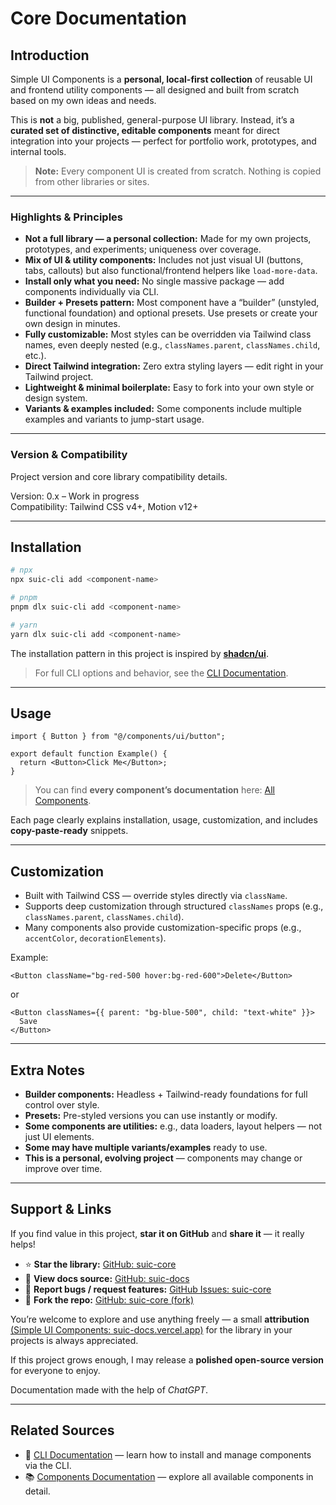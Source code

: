 # Core Documentation

## Introduction

Simple UI Components is a **personal, local-first collection** of reusable UI and frontend utility components — all designed and built from scratch based on my own ideas and needs.

This is **not** a big, published, general-purpose UI library. Instead, it’s a **curated set of distinctive, editable components** meant for direct integration into your projects — perfect for portfolio work, prototypes, and internal tools.

> **Note:**
> Every component UI is created from scratch. Nothing is copied from other libraries or sites.

<CtaBtn />

---

### Highlights & Principles

- **Not a full library — a personal collection:** Made for my own projects, prototypes, and experiments; uniqueness over coverage.
- **Mix of UI & utility components:** Includes not just visual UI (buttons, tabs, callouts) but also functional/frontend helpers like `load-more-data`.
- **Install only what you need:** No single massive package — add components individually via CLI.
- **Builder + Presets pattern:** Most component have a “builder” (unstyled, functional foundation) and optional presets. Use presets or create your own design in minutes.
- **Fully customizable:** Most styles can be overridden via Tailwind class names, even deeply nested (e.g., `classNames.parent`, `classNames.child`, etc.).
- **Direct Tailwind integration:** Zero extra styling layers — edit right in your Tailwind project.
- **Lightweight & minimal boilerplate:** Easy to fork into your own style or design system.
- **Variants & examples included:** Some components include multiple examples and variants to jump-start usage.

---

### Version & Compatibility

Project version and core library compatibility details.

<Callout title="Note: Project Status">

Version: 0.x – Work in progress  
Compatibility: Tailwind CSS v4+, Motion v12+

</Callout>

---

## Installation

```bash
# npx
npx suic-cli add <component-name>

# pnpm
pnpm dlx suic-cli add <component-name>

# yarn
yarn dlx suic-cli add <component-name>
```

<Callout title="Inspired By">

The installation pattern in this project is inspired by [**shadcn/ui**](https://ui.shadcn.com/docs/cli).

</Callout>

> For full CLI options and behavior, see the [CLI Documentation](/docs/cli).

---

## Usage

```tsx
import { Button } from "@/components/ui/button";

export default function Example() {
  return <Button>Click Me</Button>;
}
```

> You can find **every component’s documentation** here: [All Components](/docs/components/).

Each page clearly explains installation, usage, customization, and includes **copy-paste-ready** snippets.

---

## Customization

- Built with Tailwind CSS — override styles directly via `className`.
- Supports deep customization through structured `classNames` props (e.g., `classNames.parent`, `classNames.child`).
- Many components also provide customization-specific props (e.g., `accentColor`, `decorationElements`).

Example:

```tsx
<Button className="bg-red-500 hover:bg-red-600">Delete</Button>
```

or

```tsx
<Button classNames={{ parent: "bg-blue-500", child: "text-white" }}>
  Save
</Button>
```

---

## Extra Notes

- **Builder components:** Headless + Tailwind-ready foundations for full control over style.
- **Presets:** Pre-styled versions you can use instantly or modify.
- **Some components are utilities:** e.g., data loaders, layout helpers — not just UI elements.
- **Some may have multiple variants/examples** ready to use.
- **This is a personal, evolving project** — components may change or improve over time.

---

## Support & Links

If you find value in this project, **star it on GitHub** and **share it** — it really helps!

- ⭐ **Star the library:** [<GHIcon /> GitHub: suic-core](https://github.com/vishnudt2004/suic-core)
- 📖 **View docs source:** [<GHIcon /> GitHub: suic-docs](https://github.com/vishnudt2004/suic-docs)
- 🐞 **Report bugs / request features:** [<GHIcon /> GitHub Issues: suic-core](https://github.com/vishnudt2004/suic-core/issues)
- 🍴 **Fork the repo:** [<GHIcon /> GitHub: suic-core (fork)](https://github.com/vishnudt2004/suic-core/fork)

You’re welcome to explore and use anything freely — a small **attribution** [(Simple UI Components: suic-docs.vercel.app)](https://suic-docs.vercel.app) for the library in your projects is always appreciated.

If this project grows enough, I may release a **polished open-source version** for everyone to enjoy.

Documentation made with the help of _ChatGPT_.

---

## Related Sources

- 📖 [CLI Documentation](/docs/cli) — learn how to install and manage components via the CLI.
- 📚 [Components Documentation](/docs/components) — explore all available components in detail.

<CtaLink />
